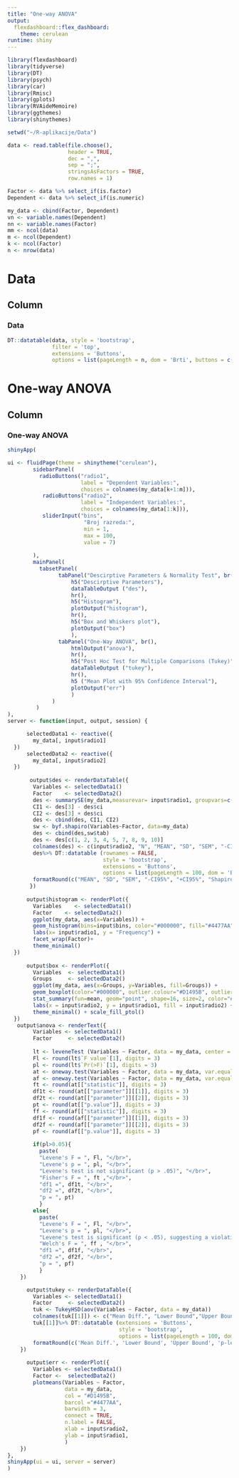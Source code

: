 ---
title: "One-way ANOVA"
output: 
  flexdashboard::flex_dashboard:
    theme: cerulean
runtime: shiny
---

```{r}
library(flexdashboard)
library(tidyverse)
library(DT)
library(psych)
library(car)
library(Rmisc)
library(gplots)
library(RVAideMemoire)
library(ggthemes)
library(shinythemes)

setwd("~/R-aplikacije/Data")

data <- read.table(file.choose(),                  
                   header = TRUE,                      
                   dec = ",",                          
                   sep = ";",                          
                   stringsAsFactors = TRUE,
                   row.names = 1)

Factor <- data %>% select_if(is.factor)
Dependent <- data %>% select_if(is.numeric)

my_data <- cbind(Factor, Dependent)
vn <- variable.names(Dependent)
nn <- variable.names(Factor)
mm <- ncol(data)
m <- ncol(Dependent)
k <- ncol(Factor)
n <- nrow(data)
```

Data
=======================================================================

Column {data-width=1000}
-----------------------------------------------------------------------

### Data

```{r}
DT::datatable(data, style = 'bootstrap', 
              filter = 'top', 
              extensions = 'Buttons', 
              options = list(pageLength = n, dom = 'Brti', buttons = c('copy','csv', 'excel')))
```

One-way ANOVA
=======================================================================

Column {data-width=1000}
-----------------------------------------------------------------------

### One-way ANOVA

```{r}

shinyApp(

ui <- fluidPage(theme = shinytheme("cerulean"),
        sidebarPanel(
          radioButtons("radio1", 
                       label = "Dependent Variables:",
                       choices = colnames(my_data[k+1:m])),
           radioButtons("radio2", 
                       label = "Independent Variables:",
                       choices = colnames(my_data[1:k])),
           sliderInput("bins",
                        "Broj razreda:",
                        min = 1,
                        max = 100,
                        value = 7)
          
        ),
        mainPanel(
          tabsetPanel(
                tabPanel("Descirptive Parameters & Normality Test", br(),
                    h5("Descirptive Parameters"),
                    dataTableOutput ("des"),
                    hr(),
                    h5("Histogram"),
                    plotOutput("histogram"),
                    hr(),
                    h5("Box and Whiskers plot"),
                    plotOutput("box")
                    ),
                tabPanel("One-Way ANOVA", br(),
                    htmlOutput("anova"),
                    hr(),
                    h5("Post Hoc Test for Multiple Comparisons (Tukey)"),
                    dataTableOutput ("tukey"),
                    hr(),
                    h5 ("Mean Plot with 95% Confidence Interval"),
                    plotOutput("err")
                    )
              )
         )
),
server <- function(input, output, session) {

      selectedData1 <- reactive({
        my_data[, input$radio1]
  })
      selectedData2 <- reactive({   
        my_data[, input$radio2]
  })
      
       output$des <- renderDataTable({
        Variables <- selectedData1()
        Factor    <- selectedData2()
        des <- summarySE(my_data,measurevar= input$radio1, groupvars=c(input$radio2))
        CI1 <- des[3] - des$ci
        CI2 <- des[3] + des$ci
        des <- cbind(des, CI1, CI2)
        sw <- byf.shapiro(Variables~Factor, data=my_data)
        des <- cbind(des,sw$tab)
        des <- des[c(1, 2, 3, 4, 5, 7, 8, 9, 10)]
        colnames(des) <- c(input$radio2, "N", "MEAN", "SD", "SEM", "-CI95%", "+CI95%", "Shapiro-Wilk W", "P")
        des%>% DT::datatable (rownames = FALSE, 
                              style = 'bootstrap', 
                              extensions = 'Buttons', 
                              options = list(pageLength = 100, dom = 'Bt',buttons = c('copy'))) %>% 
        formatRound(c("MEAN", "SD", "SEM", "-CI95%", "+CI95%", "Shapiro-Wilk W", "P"), 3)
       })
       
      output$histogram <- renderPlot({
        Variables    <- selectedData1()
        Factor    <- selectedData2()
        ggplot(my_data, aes(x=Variables)) + 
        geom_histogram(bins=input$bins, color="#000000", fill="#4477AA") +
        labs(x= input$radio1, y = "Frequency") +
        facet_wrap(Factor)+
        theme_minimal()
  })
      
      output$box <- renderPlot({
        Variables  <- selectedData1()
        Groups     <- selectedData2()
        ggplot(my_data, aes(x=Groups, y=Variables, fill=Groups)) + 
        geom_boxplot(color="#000000", outlier.colour="#D1495B", outlier.size=3) +
        stat_summary(fun=mean, geom="point", shape=16, size=2, color="#000000") +
        labs(x = input$radio2, y = input$radio1, fill = input$radio2) +
        theme_minimal() + scale_fill_ptol()
  })
   output$anova <- renderText({
        Variables <- selectedData1()
        Factor     <- selectedData2()
        
        lt <- leveneTest (Variables ~ Factor, data = my_data, center = mean)
        Fl <- round(lt$`F value`[1], digits = 3)
        pl <- round(lt$`Pr(>F)`[1], digits = 3)
        at <- oneway.test(Variables ~ Factor, data = my_data, var.equal = TRUE)
        af <- oneway.test(Variables ~ Factor, data = my_data, var.equal = FALSE)
        ft <- round(at[["statistic"]], digits = 3)
        df1t <- round(at[["parameter"]][[1]], digits = 3)
        df2t <- round(at[["parameter"]][[2]], digits = 3)
        pt <- round(at[["p.value"]], digits = 3)
        ff <- round(af[["statistic"]], digits = 3)
        df1f <- round(af[["parameter"]][[1]], digits = 3)
        df2f <- round(af[["parameter"]][[2]], digits = 3)
        pf <- round(af[["p.value"]], digits = 3)
        
        if(pl>0.05){
          paste(
          "Levene's F = ", Fl, "</br>",
          "Levene's p = ", pl, "</br>",
          "Levene's test is not significant (p > .05)", "</br>",
          "Fisher's F = ", ft ,"</br>",
          "df1 =", df1t, "</br>",
          "df2 =", df2t, "</br>",
          "p = ", pt) 
          }
        else{
          paste(
          "Levene's F = ", Fl, "</br>",
          "Levene's p = ", pl, "</br>",
          "Levene's test is significant (p < .05), suggesting a violation of the assumption of equal variances", "</br>",
          "Welch's F = ", ff , "</br>",
          "df1 =", df1f, "</br>",
          "df2 =", df2f, "</br>",
          "p = ", pf) 
          }
    })  

      output$tukey <- renderDataTable({
        Variables <- selectedData1()
        Factor     <- selectedData2()
        tuk <- TukeyHSD(aov(Variables ~ Factor, data = my_data))
        colnames(tuk[[1]]) <- c("Mean Diff.", "Lower Bound","Upper Bound", "p-level")
        tuk[[1]]%>% DT::datatable (extensions = 'Buttons', 
                                   style = 'bootstrap', 
                                   options = list(pageLength = 100, dom = 'Bt',buttons = c('copy'))) %>% 
        formatRound(c('Mean Diff.', 'Lower Bound', 'Upper Bound', 'p-level'), 3)
    })
        
      output$err <- renderPlot({
        Variables <- selectedData1()
        Factor <-  selectedData2()
        plotmeans(Variables ~ Factor, 
                  data = my_data, 
                  col = "#D1495B",
                  barcol ="#4477AA", 
                  barwidth = 3,
                  connect = TRUE, 
                  n.label = FALSE, 
                  xlab = input$radio2, 
                  ylab = input$radio1,
                  )
    })
},
shinyApp(ui = ui, server = server)
)
```
